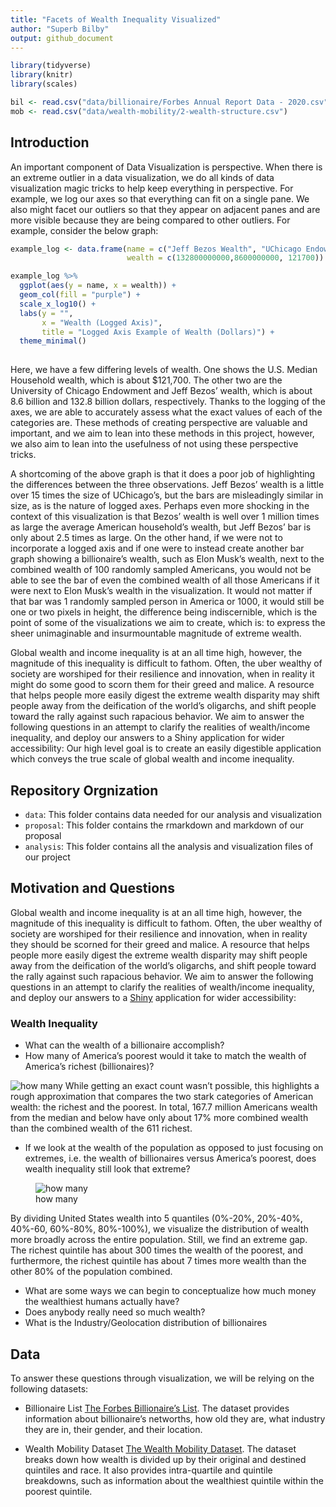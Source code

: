 ```yaml
---
title: "Facets of Wealth Inequality Visualized"
author: "Superb Bilby"
output: github_document
---
```


```r
library(tidyverse)
library(knitr)
library(scales)
```

```r
bil <- read.csv("data/billionaire/Forbes Annual Report Data - 2020.csv", skip = 1) %>% drop_na()
mob <- read.csv("data/wealth-mobility/2-wealth-structure.csv")
```

## Introduction

An important component of Data Visualization is perspective. When there is an extreme outlier in a data visualization, we do all kinds of data visualization magic tricks to help keep everything in perspective. For example, we log our axes so that everything can fit on a single pane. We also might facet our outliers so that they appear on adjacent panes and are more visible because they are being compared to other outliers. For example, consider the below graph:

```r

example_log <- data.frame(name = c("Jeff Bezos Wealth", "UChicago Endowment", "Med. USA Household Wealth"),
                          wealth = c(132800000000,8600000000, 121700))

example_log %>%
  ggplot(aes(y = name, x = wealth)) +
  geom_col(fill = "purple") +
  scale_x_log10() +
  labs(y = "",
       x = "Wealth (Logged Axis)",
       title = "Logged Axis Example of Wealth (Dollars)") +
  theme_minimal()
  
```

Here, we have a few differing levels of wealth. One shows the U.S. Median Household wealth, which is about $121,700. The other two are the University of Chicago Endowment and Jeff Bezos' wealth, which is about 8.6 billion and 132.8 billion dollars, respectively. Thanks to the logging of the axes, we are able to accurately assess what the exact values of each of the categories are. These methods of creating perspective are valuable and important, and we aim to lean into these methods in this project, however, we also aim to lean into the usefulness of not using these perspective tricks. 

A shortcoming of the above graph is that it does a poor job of highlighting the differences between the three observations. Jeff Bezos' wealth is a little over 15 times the size of UChicago's, but the bars are misleadingly similar in size, as is the nature of logged axes. Perhaps even more shocking in the context of this visualization is that Bezos' wealth is well over 1 million times as large the average American household's wealth, but Jeff Bezos' bar is only about 2.5 times as large. On the other hand, if we were not to incorporate a logged axis and if one were to instead create another bar graph showing a billionaire’s wealth, such as Elon Musk’s wealth, next to the combined wealth of 100 randomly sampled Americans, you would not be able to see the bar of even the combined wealth of all those Americans if it were next to Elon Musk's wealth in the visualization.  It would not matter if that bar was 1 randomly sampled person in America or 1000, it would still be one or two pixels in height, the difference being indiscernible, which is the point of some of the visualizations we aim to create, which is: to express the sheer unimaginable and insurmountable magnitude of extreme wealth.

Global wealth and income inequality is at an all time high, however, the magnitude of this inequality is difficult to fathom. Often, the uber wealthy of society are worshiped for their resilience and innovation, when in reality it might do some good to scorn them for their greed and malice. A resource that helps people more easily digest the extreme wealth disparity may shift people away from the deification of the world’s oligarchs, and shift people toward the rally against such rapacious behavior. We aim to answer the following questions in an attempt to clarify the realities of wealth/income inequality, and deploy our answers to a Shiny application for wider accessibility:
Our high level goal is to create an easily digestible application which conveys the true scale of global wealth and income inequality.  

## Repository Orgnization

- `data`: This folder contains data needed for our analysis and visualization
- `proposal`: This folder contains the rmarkdown and markdown of our proposal
- `analysis`: This folder contains all the analysis and visualization files of our project

## Motivation and Questions

Global wealth and income inequality is at an all time high, however, the magnitude of this inequality is difficult to fathom. Often, the uber wealthy of society are worshiped for their resilience and innovation, when in reality they should be scorned for their greed and malice. A resource that helps people more easily digest the extreme wealth disparity may shift people away from the deification of the world's oligarchs, and shift people toward the rally against such rapacious behavior. We aim to answer the following questions in an attempt to clarify the realities of wealth/income inequality, and deploy our answers to a [Shiny](https://shiny.rstudio.com/) application for wider accessibility: 

### Wealth Inequality  

- What can the wealth of a billionaire accomplish? 
- How many of America's poorest would it take to match the wealth of America's richest (billionaires)?  

![how many](./analysis/wealth-quintiles/wealth-quintiles_files/figure-gfm/how-many-americans.png)
While getting an exact count wasn't possible, this highlights a rough approximation that compares the two stark categories of American wealth: the richest and the poorest. In total, 167.7 million Americans wealth from the median and below have only about 17% more combined wealth than the combined wealth of the 611 richest. 

- If we look at the wealth of the population as opposed to just focusing on extremes, i.e. the wealth of billionaires versus America's poorest, does wealth inequality still look that extreme?

![how many](./analysis/wealth-quintiles/wealth-quintiles_files/figure-gfm/quintile-pie-1.png)

By dividing United States wealth into 5 quantiles (0%-20%, 20%-40%, 40%-60, 60%-80%, 80%-100%), we visualize the distribution of wealth more broadly across the entire population. Still, we find an extreme gap. The richest quintile has about 300 times the wealth of the poorest, and furthermore, the richest quintile has about 7 times more wealth than the other 80% of the population combined.    


- What are some ways we can begin to conceptualize how much money the wealthiest humans actually have? 
- Does anybody really need so much wealth? 
- What is the Industry/Geolocation distribution of billionaires

## Data

To answer these questions through visualization, we will be relying on the following datasets:  

* Billionaire List
[The Forbes Billionaire's List](https://docs.google.com/spreadsheets/d/1JThOdF95e0NYoea5pCWd5UDXLmIGc1Fwj1aajDSYYhk/edit#gid=685599441). The dataset provides information about billionaire's networths, how old they are, what industry they are in, their gender, and their location. 

* Wealth Mobility Dataset
[The Wealth Mobility Dataset](https://github.com/fpfeffer/WealthMobility/blob/master/Data/2-wealth-structure.csv). The dataset breaks down how wealth is divided up by their original and destined quintiles and race. It also provides intra-quartile and quintile breakdowns, such as information about the wealthiest quintile within the poorest quintile.